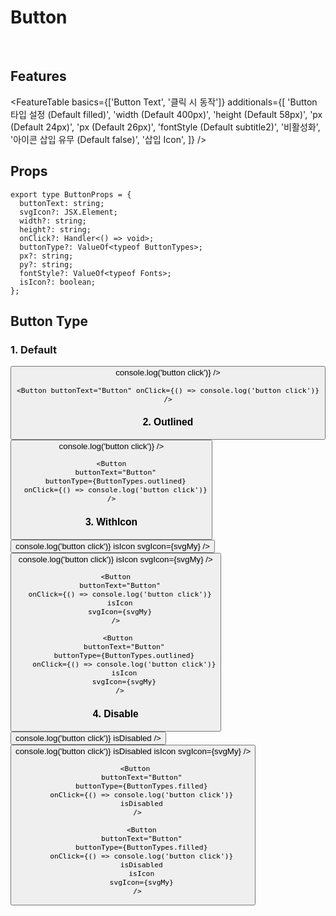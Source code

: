 
<Meta title="Components/Buttons/Button" component={Button} />

# Button

<br />

## Features

<FeatureTable
  basics={['Button Text', '클릭 시 동작']}
  additionals={[
    'Button 타입 설정 (Default filled)',
    'width (Default 400px)',
    'height (Default 58px)',
    'px (Default 24px)',
    'px (Default 26px)',
    'fontStyle (Default subtitle2)',
    '비활성화',
    '아이콘 삽입 유무 (Default false)',
    '삽입 Icon',
  ]}
/>

## Props

```tsx
export type ButtonProps = {
  buttonText: string;
  svgIcon?: JSX.Element;
  width?: string;
  height?: string;
  onClick?: Handler<() => void>;
  buttonType?: ValueOf<typeof ButtonTypes>;
  px?: string;
  py?: string;
  fontStyle?: ValueOf<typeof Fonts>;
  isIcon?: boolean;
};
```

## Button Type

### 1. Default

<Preview>
  <Button buttonText="Button" onClick={() => console.log('button click')} />
</Preview>

```tsx
<Button buttonText="Button" onClick={() => console.log('button click')} />
```

### 2. Outlined

<Preview>
  <Button
    buttonText="Button"
    buttonType={ButtonTypes.outlined}
    onClick={() => console.log('button click')}
  />
</Preview>

```tsx
<Button
  buttonText="Button"
  buttonType={ButtonTypes.outlined}
  onClick={() => console.log('button click')}
/>
```

### 3. WithIcon

<Preview>
  <Button
    buttonText="Button"
    onClick={() => console.log('button click')}
    isIcon
    svgIcon={svgMy}
  />

</Preview>

<Preview>
  <Button
    buttonText="Button"
    buttonType={ButtonTypes.outlined}
    onClick={() => console.log('button click')}
    isIcon
    svgIcon={svgMy}
  />
</Preview>

```tsx
<Button
  buttonText="Button"
  onClick={() => console.log('button click')}
  isIcon
  svgIcon={svgMy}
/>

 <Button
    buttonText="Button"
    buttonType={ButtonTypes.outlined}
    onClick={() => console.log('button click')}
    isIcon
    svgIcon={svgMy}
  />
```

### 4. Disable

<Preview>
  <Button
    buttonText="Button"
    buttonType={ButtonTypes.filled}
    onClick={() => console.log('button click')}
    isDisabled
  />
</Preview>

<Preview>
  <Button
    buttonText="Button"
    buttonType={ButtonTypes.filled}
    onClick={() => console.log('button click')}
    isDisabled
    isIcon
    svgIcon={svgMy}
  />
</Preview>

```tsx
 <Button
    buttonText="Button"
    buttonType={ButtonTypes.filled}
    onClick={() => console.log('button click')}
    isDisabled
  />

    <Button
    buttonText="Button"
    buttonType={ButtonTypes.filled}
    onClick={() => console.log('button click')}
    isDisabled
    isIcon
    svgIcon={svgMy}
  />
```
